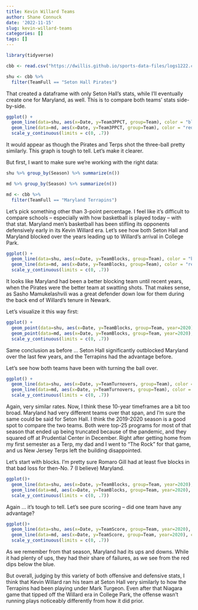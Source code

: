 ```yaml
---
title: Kevin Willard Teams
author: Shane Connuck
date: '2022-11-15'
slug: kevin-willard-teams
categories: []
tags: []
---
```

```r
library(tidyverse)
```

```r
cbb <- read.csv("https://dwillis.github.io/sports-data-files/logs1222.csv")
```
```r
shu <- cbb %>% 
  filter(TeamFull == "Seton Hall Pirates")  
```
That created a dataframe with only Seton Hall's stats, while I'll eventually create one for Maryland, as well. This is to compare both teams' stats side-by-side.
```r
ggplot() + 
  geom_line(data=shu, aes(x=Date, y=Team3PPCT, group=Team), color = "blue") + 
  geom_line(data=md, aes(x=Date, y=Team3PPCT, group=Team), color = "red")
  scale_y_continuous(limits = c(0, .7))
```
It would appear as though the Pirates and Terps shot the three-ball pretty similarly. This graph is tough to tell. Let's make it clearer.

But first, I want to make sure we're working with the right data:
```r
shu %>% group_by(Season) %>% summarize(n())
```
```r
md %>% group_by(Season) %>% summarize(n())
```

```r
md <- cbb %>% 
  filter(TeamFull == "Maryland Terrapins")
```

Let's pick something other than 3-point percentage. I feel like it's difficult to compare schools -- especially with how basketball is played today -- with that stat. Maryland men's basketball has been stifling its opponents defensively early in its Kevin Willard era. Let's see how both Seton Hall and Maryland blocked over the years leading up to Willard's arrival in College Park. 

```r
ggplot() + 
  geom_line(data=shu, aes(x=Date, y=TeamBlocks, group=Team), color = "blue") + 
  geom_line(data=md, aes(x=Date, y=TeamBlocks, group=Team), color = "red")
  scale_y_continuous(limits = c(0, .7))
```
It looks like Maryland had been a better blocking team until recent years, when the Pirates were the better team at swatting shots. That makes sense, as Sasho Mamukelashvili was a great defender down low for them during the back end of Willard's tenure in Newark.

Let's visualize it this way first:

```r
ggplot() + 
  geom_point(data=shu, aes(x=Date, y=TeamBlocks, group=Team, year=2020), color = "blue") + 
  geom_point(data=md, aes(x=Date, y=TeamBlocks, group=Team, year=2020), color = "red")
  scale_y_continuous(limits = c(0, .7))
```
Same conclusion as before ... Seton Hall significantly outblocked Maryland over the last few years, and the Terrapins had the advantage before.

Let's see how both teams have been with turning the ball over.

```r
ggplot() + 
  geom_line(data=shu, aes(x=Date, y=TeamTurnovers, group=Team), color = "blue") + 
  geom_line(data=md, aes(x=Date, y=TeamTurnovers, group=Team), color = "red")
  scale_y_continuous(limits = c(0, .7))
```
Again, very similar rates. Now, I think these 10-year timeframes are a bit too broad. Maryland had very different teams over that span, and I'm sure the same could be said for Seton Hall. I think the 2019-2020 season is a good spot to compare the two teams. Both were top-25 programs for most of that season that ended up being truncated because of the pandemic, and they squared off at Prudential Center in December. Right after getting home from my first semester as a Terp, my dad and I went to "The Rock" for that game, and us New Jersey Terps left the building disappointed.

Let's start with blocks. I'm pretty sure Romaro Gill had at least five blocks in that bad loss for then-No. 7 (I believe) Maryland.

```r
ggplot()+
  geom_line(data=shu, aes(x=Date, y=TeamBlocks, group=Team, year=2020), color = "blue") + 
  geom_line(data=md, aes(x=Date, y=TeamBlocks, group=Team, year=2020), color = "red")
  scale_y_continuous(limits = c(0, .7))
```
Again ... it's tough to tell. Let's see pure scoring -- did one team have any advantage?
```r
ggplot()+
  geom_line(data=shu, aes(x=Date, y=TeamScore, group=Team, year=2020), color = "blue") + 
  geom_line(data=md, aes(x=Date, y=TeamScore, group=Team, year=2020), color = "red")
  scale_y_continuous(limits = c(0, .7))
```
As we remember from that season, Maryland had its ups and downs. While it had plenty of ups, they had their share of failures, as we see from the red dips below the blue.

But overall, judging by this variety of both offensive and defensive stats, I think that Kevin Willard ran his team at Seton Hall very similarly to how the Terrapins had been playing under Mark Turgeon. Even after that Niagara game that tipped off the Willard era in College Park, the offense wasn't running plays noticeably differently from how it did prior.
